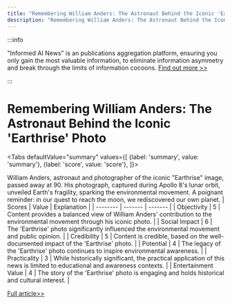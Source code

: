 ```yaml
---
title: "Remembering William Anders: The Astronaut Behind the Iconic 'Earthrise' Photo"
description: "Remembering William Anders: The Astronaut Behind the Iconic 'Earthrise' Photo"
---
```



:::info

"Informed AI News" is an publications aggregation platform, ensuring you only gain the most valuable information, to eliminate information asymmetry and break through the limits of information cocoons.  [Find out more >>](/docs/guides)

:::

# Remembering William Anders: The Astronaut Behind the Iconic 'Earthrise' Photo


<Tabs
	defaultValue="summary"
	values={[
	{label: 'summary', value: 'summary'},
	{label: 'score', value: 'score'},
]}>
<TabItem value="summary">


William Anders, astronaut and photographer of the iconic "Earthrise" image, passed away at 90. His photograph, captured during Apollo 8's lunar orbit, unveiled Earth's fragility, sparking the environmental movement. A poignant reminder: in our quest to reach the moon, we rediscovered our own planet.
</TabItem>
<TabItem value="score">
	| Scores     | Value   | Explanation |
	| -------- | ------- | ------- |
	| Objectivity  | 5    | Content provides a balanced view of William Anders' contribution to the environmental movement through his iconic photo.    |
	| Social Impact | 6     | The 'Earthrise' photo significantly influenced the environmental movement and public opinion.    |
	| Credibility    | 5    | Content is credible, based on the well-documented impact of the 'Earthrise' photo.    |
	| Potential    | 4    | The legacy of the 'Earthrise' photo continues to inspire environmental awareness.    |
	| Practicality    | 3    | While historically significant, the practical application of this news is limited to educational and awareness contexts.    |
	| Entertainment Value    | 4    | The story of the 'Earthrise' photo is engaging and holds historical and cultural interest.    |
</TabItem>
</Tabs>

[Full article>>](https://techcrunch.com/2024/06/09/william-anders-astronaut-who-took-the-famous-earthrise-photo-dies-at-90/)
